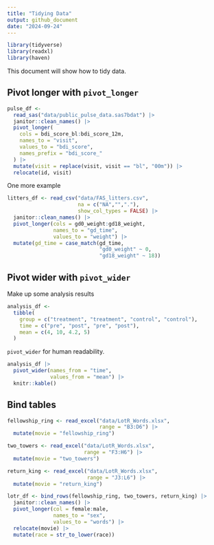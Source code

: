 ```yaml
---
title: "Tidying Data"
output: github_document
date: "2024-09-24"
---
```


```r
library(tidyverse)
library(readxl)
library(haven)
```
This document will show how to tidy data.

## Pivot longer with `pivot_longer`
```r
pulse_df <-
  read_sas("data/public_pulse_data.sas7bdat") |>
  janitor::clean_names() |>
  pivot_longer(
    cols = bdi_score_bl:bdi_score_12m,
    names_to = "visit",
    values_to = "bdi_score",
    names_prefix = "bdi_score_"
  ) |>
  mutate(visit = replace(visit, visit == "bl", "00m")) |>
  relocate(id, visit)
```

One more example

```r
litters_df <- read_csv("data/FAS_litters.csv",
                       na = c("NA","","."),
                       show_col_types = FALSE) |>
  janitor::clean_names() |>
  pivot_longer(cols = gd0_weight:gd18_weight,
               names_to = "gd_time",
               values_to = "weight") |>
  mutate(gd_time = case_match(gd_time,
                              "gd0_weight" ~ 0,
                              "gd18_weight" ~ 18))
```

## Pivot wider with `pivot_wider`
Make up some analysis results
```r
analysis_df <-
  tibble(
    group = c("treatment", "treatment", "control", "control"),
    time = c("pre", "post", "pre", "post"),
    mean = c(4, 10, 4.2, 5)
  )
```

`pivot_wider` for human readability.
```r
analysis_df |>
  pivot_wider(names_from = "time",
              values_from = "mean") |>
  knitr::kable()
```

## Bind tables

```r

fellowship_ring <- read_excel("data/LotR_Words.xlsx", 
                              range = "B3:D6") |>
  mutate(movie = "fellowship_ring")

two_towers <- read_excel("data/LotR_Words.xlsx", 
                         range = "F3:H6") |>
  mutate(movie = "two_towers")

return_king <- read_excel("data/LotR_Words.xlsx", 
                          range = "J3:L6") |>
  mutate(movie = "return_king")

lotr_df <- bind_rows(fellowship_ring, two_towers, return_king) |>
  janitor::clean_names() |>
  pivot_longer(col = female:male,
               names_to = "sex",
               values_to = "words") |>
  relocate(movie) |>
  mutate(race = str_to_lower(race))
```

